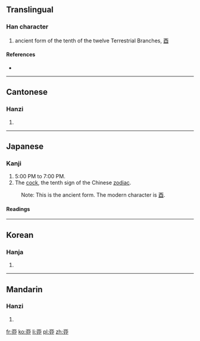 {{also|卯|酉}}<!-- may be replaced by zh-forms -->
==Translingual==

===Han character===
{{Han char|rn=1|rad=一|as=06|sn=7|four=|canj=MLLS}}

# ancient form of the tenth of the twelve Terrestrial Branches, [[酉]]

====References====
* {{Han ref|kx=0078.110|dkj=00048|dj=0157.180|hdz=10021.060|uh=4E23|ud=20003}}

----

==Cantonese==

===Hanzi===
{{yue-hanzi|jyut=|y=yau5}}

# {{defn|lang=yue|sort=一06}}

----

==Japanese==

===Kanji===
{{ja-kanji|grade=uc|rs=一06}}

# 5:00 PM to 7:00 PM.
# The [[cock]], the tenth sign of the Chinese [[zodiac]].
: Note: This is the ancient form.  The modern character is [[酉]].

====Readings====
{{ja-readings
|on=[[ゆう]] (yū)
|kun=[[とり]] (tori)
}}

----

==Korean==

===Hanja===
{{ko-hanja|hangeul=유|rv=yu|mr=yu}}

# {{defn|lang=ko|sort=一06}}

----

==Mandarin==

===Hanzi===
{{cmn-hanzi|pin=[[yǒu]] ([[you3]])|wg=yu<sup>3</sup>}}

# {{defn|lang=cmn|sort=一06}}

[[fr:丣]]
[[ko:丣]]
[[li:丣]]
[[pl:丣]]
[[zh:丣]]
